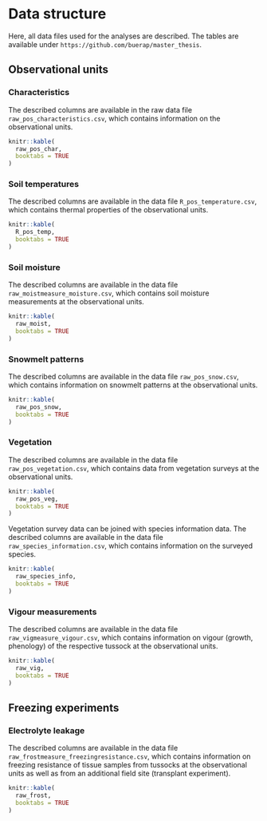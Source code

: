 # Data structure

Here, all data files used for the analyses are described. The tables are available under `https://github.com/buerap/master_thesis`.

## Observational units
### Characteristics
The described columns are available in the raw data file `raw_pos_characteristics.csv`, which contains information on the observational units.
```r
knitr::kable(
  raw_pos_char,
  booktabs = TRUE
)
```

### Soil temperatures
The described columns are available in the data file `R_pos_temperature.csv`, which contains thermal properties of the observational units.
```r
knitr::kable(
  R_pos_temp,
  booktabs = TRUE
)
```

### Soil moisture
The described columns are available in the data file `raw_moistmeasure_moisture.csv`, which contains soil moisture measurements at the observational units.
```r
knitr::kable(
  raw_moist,
  booktabs = TRUE
)
```

### Snowmelt patterns
The described columns are available in the data file `raw_pos_snow.csv`, which contains information on snowmelt patterns at the observational units.
```r
knitr::kable(
  raw_pos_snow,
  booktabs = TRUE
)
```

### Vegetation
The described columns are available in the data file `raw_pos_vegetation.csv`, which contains data from vegetation surveys at the observational units.
```r
knitr::kable(
  raw_pos_veg,
  booktabs = TRUE
)
```

Vegetation survey data can be joined with species information data. The described columns are available in the data file `raw_species_information.csv`, which contains information on the surveyed species.
```r
knitr::kable(
  raw_species_info,
  booktabs = TRUE
)
```

### Vigour measurements
The described columns are available in the data file `raw_vigmeasure_vigour.csv`, which contains information on vigour (growth, phenology) of the respective tussock at the observational units.
```r
knitr::kable(
  raw_vig,
  booktabs = TRUE
)
```

## Freezing experiments
### Electrolyte leakage
The described columns are available in the data file `raw_frostmeasure_freezingresistance.csv`, which contains information on freezing resistance of tissue samples from tussocks at the observational units as well as from an additional field site (transplant experiment).
```r
knitr::kable(
  raw_frost,
  booktabs = TRUE
)
```





